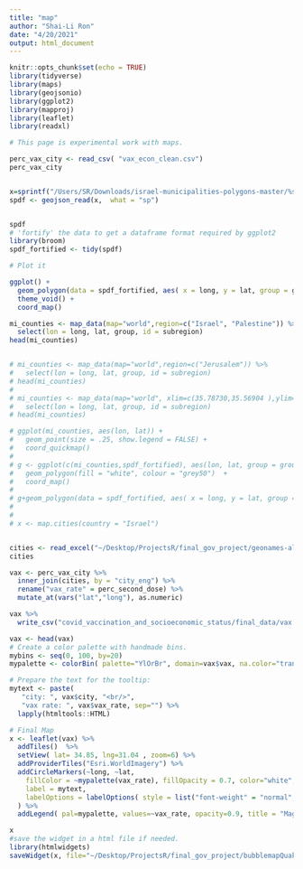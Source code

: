 ```yaml
---
title: "map"
author: "Shai-Li Ron"
date: "4/20/2021"
output: html_document
---
```


```r
knitr::opts_chunk$set(echo = TRUE)
library(tidyverse)
library(maps)
library(geojsonio)
library(ggplot2)
library(mapproj)
library(leaflet)
library(readxl)
```

```r

# This page is experimental work with maps. 

perc_vax_city <- read_csv( "vax_econ_clean.csv") 
perc_vax_city


x=sprintf("/Users/SR/Downloads/israel-municipalities-polygons-master/%s/%s.geojson", "abu_gosh", "abu_gosh")
spdf <- geojson_read(x,  what = "sp")


spdf
# 'fortify' the data to get a dataframe format required by ggplot2
library(broom)
spdf_fortified <- tidy(spdf)

# Plot it

ggplot() +
  geom_polygon(data = spdf_fortified, aes( x = long, y = lat, group = group), fill="#69b3a2", color="white") +
  theme_void() +
  coord_map()

mi_counties <- map_data(map="world",region=c("Israel", "Palestine")) %>% 
  select(lon = long, lat, group, id = subregion)
head(mi_counties)


# mi_counties <- map_data(map="world",region=c("Jerusalem")) %>% 
#   select(lon = long, lat, group, id = subregion)
# head(mi_counties)
# 
# mi_counties <- map_data(map="world", xlim=c(35.78730,35.56904	),ylim=c(32.73491	,32.61987)) %>% 
#   select(lon = long, lat, group, id = subregion)
# head(mi_counties)

# ggplot(mi_counties, aes(lon, lat)) + 
#   geom_point(size = .25, show.legend = FALSE) +
#   coord_quickmap()
# 
# g <- ggplot(c(mi_counties,spdf_fortified), aes(lon, lat, group = group)) +
#   geom_polygon(fill = "white", colour = "grey50")  +
#   coord_map()
#   
# g+geom_polygon(data = spdf_fortified, aes( x = long, y = lat, group = group), fill="#69b3a2", color="white")
# 
# 
# x <- map.cities(country = "Israel")



```

```r

cities <- read_excel("~/Desktop/ProjectsR/final_gov_project/geonames-all-cities-with-a-population-1000.xls")
cities

vax <- perc_vax_city %>% 
  inner_join(cities, by = "city_eng") %>% 
  rename("vax_rate" = perc_second_dose) %>% 
  mutate_at(vars("lat","long"), as.numeric) 

vax %>% 
  write_csv("covid_vaccination_and_socioeconomic_status/final_data/vax.csv")

vax <- head(vax)
# Create a color palette with handmade bins.
mybins <- seq(0, 100, by=20)
mypalette <- colorBin( palette="YlOrBr", domain=vax$vax, na.color="transparent", bins=mybins)

# Prepare the text for the tooltip:
mytext <- paste(
   "city: ", vax$city, "<br/>", 
   "vax rate: ", vax$vax_rate, sep="") %>%
  lapply(htmltools::HTML)

# Final Map
x <- leaflet(vax) %>% 
  addTiles()  %>% 
  setView( lat= 34.85, lng=31.04 , zoom=6) %>%
  addProviderTiles("Esri.WorldImagery") %>%
  addCircleMarkers(~long, ~lat, 
    fillColor = ~mypalette(vax_rate), fillOpacity = 0.7, color="white", radius=~vax_rate/10, stroke=FALSE,
    label = mytext,
    labelOptions = labelOptions( style = list("font-weight" = "normal", padding = "3px 8px"), textsize = "13px", direction = "auto")
  ) %>%
  addLegend( pal=mypalette, values=~vax_rate, opacity=0.9, title = "Magnitude", position = "bottomright" )

x 
#save the widget in a html file if needed.
library(htmlwidgets)
saveWidget(x, file="~/Desktop/ProjectsR/final_gov_project/bubblemapQuakes.html")


```

